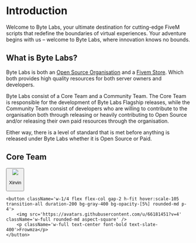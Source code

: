 # Introduction
 
Welcome to Byte Labs, your ultimate destination for cutting-edge FiveM scripts that redefine the boundaries of virtual experiences. Your adventure begins with us – welcome to Byte Labs, where innovation knows no bounds.

## What is Byte Labs?

Byte Labs is both an [Open Source Organisation](https://github.com/Byte-Labs-Project) and a [Fivem Store](https://store.byte-labs.net/). Which both provides high quality resources for both server owners and developers.

Byte Labs consist of a Core Team and a Community Team. The Core Team is responsible for the development of Byte Labs Flagship releases, while the Community Team 
consist of developers who are willing to contribute to the organisation both through releasing or heavily contributing to Open Source and/or releasing their own paid resources through the organisation.

Either way, there is a level of standard that is met before anything is released under Byte Labs whether it is Open Source or Paid.

## Core Team
<div className="mt-2 flex flex-row w-full  justify-center gap-12">
    <button className='w-1/4 flex flex-col gap-2 h-fit hover:scale-105 transition-all duration-200 bg-gray-400 bg-opacity-[5%] rounded-md p-4'>
        <img src='https://avatars.githubusercontent.com/u/103050557?v=4' className='w-full rounded-md aspect-square' />
        <p className='w-full text-center font-bold text-red-600'>Xirvin</p>
    </button>

    <button className='w-1/4 flex flex-col gap-2 h-fit hover:scale-105 transition-all duration-200 bg-gray-400 bg-opacity-[5%] rounded-md p-4'>
        <img src='https://avatars.githubusercontent.com/u/66181451?v=4' className='w-full rounded-md aspect-square' />
        <p className='w-full text-center font-bold text-slate-400'>Frowmza</p>
    </button>
</div>
